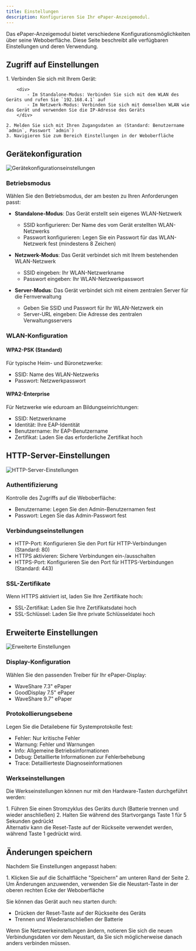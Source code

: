 ```yaml
---
title: Einstellungen
description: Konfigurieren Sie Ihr ePaper-Anzeigemodul.
---
```



Das ePaper-Anzeigemodul bietet verschiedene Konfigurationsmöglichkeiten über seine Weboberfläche. Diese Seite beschreibt alle verfügbaren Einstellungen und deren Verwendung.

## Zugriff auf Einstellungen

<Steps>
    1. Verbinden Sie sich mit Ihrem Gerät:

        <div>
            - Im Standalone-Modus: Verbinden Sie sich mit dem WLAN des Geräts und rufen Sie `192.168.4.1` auf
            - Im Netzwerk-Modus: Verbinden Sie sich mit demselben WLAN wie das Gerät und verwenden Sie die IP-Adresse des Geräts
        </div>

    2. Melden Sie sich mit Ihren Zugangsdaten an (Standard: Benutzername `admin`, Passwort `admin`)
    3. Navigieren Sie zum Bereich Einstellungen in der Weboberfläche
</Steps>

## Gerätekonfiguration

![Gerätekonfigurationseinstellungen](../../../../../assets/settings/MCU-Website-Settings-DeviceConf.png)


### Betriebsmodus

Wählen Sie den Betriebsmodus, der am besten zu Ihren Anforderungen passt:

- **Standalone-Modus**: Das Gerät erstellt sein eigenes WLAN-Netzwerk

    - SSID konfigurieren: Der Name des vom Gerät erstellten WLAN-Netzwerks
    - Passwort konfigurieren: Legen Sie ein Passwort für das WLAN-Netzwerk fest (mindestens 8 Zeichen)

- **Netzwerk-Modus**: Das Gerät verbindet sich mit Ihrem bestehenden WLAN-Netzwerk

    - SSID eingeben: Ihr WLAN-Netzwerkname
    - Passwort eingeben: Ihr WLAN-Netzwerkpasswort

- **Server-Modus**: Das Gerät verbindet sich mit einem zentralen Server für die Fernverwaltung

    - Geben Sie SSID und Passwort für Ihr WLAN-Netzwerk ein
    - Server-URL eingeben: Die Adresse des zentralen Verwaltungsservers

### WLAN-Konfiguration

#### WPA2-PSK (Standard)

Für typische Heim- und Büronetzwerke:

- SSID: Name des WLAN-Netzwerks
- Passwort: Netzwerkpasswort

#### WPA2-Enterprise

Für Netzwerke wie eduroam an Bildungseinrichtungen:

- SSID: Netzwerkname
- Identität: Ihre EAP-Identität
- Benutzername: Ihr EAP-Benutzername
- Zertifikat: Laden Sie das erforderliche Zertifikat hoch

## HTTP-Server-Einstellungen

![HTTP-Server-Einstellungen](../../../../../assets/settings/MCU-Website-Settings-HTTP.png)

### Authentifizierung

Kontrolle des Zugriffs auf die Weboberfläche:

- Benutzername: Legen Sie den Admin-Benutzernamen fest
- Passwort: Legen Sie das Admin-Passwort fest

### Verbindungseinstellungen

- HTTP-Port: Konfigurieren Sie den Port für HTTP-Verbindungen (Standard: 80)
- HTTPS aktivieren: Sichere Verbindungen ein-/ausschalten
- HTTPS-Port: Konfigurieren Sie den Port für HTTPS-Verbindungen (Standard: 443)

### SSL-Zertifikate

Wenn HTTPS aktiviert ist, laden Sie Ihre Zertifikate hoch:

- SSL-Zertifikat: Laden Sie Ihre Zertifikatsdatei hoch
- SSL-Schlüssel: Laden Sie Ihre private Schlüsseldatei hoch

## Erweiterte Einstellungen

![Erweiterte Einstellungen](../../../../../assets/settings/MCU-Website-Settings-Advanced.png)

### Display-Konfiguration

Wählen Sie den passenden Treiber für Ihr ePaper-Display:

- WaveShare 7.3" ePaper
- GoodDisplay 7.5" ePaper
- WaveShare 9.7" ePaper

### Protokollierungsebene

Legen Sie die Detailebene für Systemprotokolle fest:

- Fehler: Nur kritische Fehler
- Warnung: Fehler und Warnungen
- Info: Allgemeine Betriebsinformationen
- Debug: Detaillierte Informationen zur Fehlerbehebung
- Trace: Detaillierteste Diagnoseinformationen

### Werkseinstellungen

Die Werkseinstellungen können nur mit den Hardware-Tasten durchgeführt werden:

<Steps>
    1. Führen Sie einen Stromzyklus des Geräts durch (Batterie trennen und wieder anschließen)
    2. Halten Sie während des Startvorgangs Taste 1 für 5 Sekunden gedrückt
</Steps>

<Aside type="tip">
    Alternativ kann die Reset-Taste auf der Rückseite verwendet werden, während Taste 1 gedrückt wird.
</Aside>

## Änderungen speichern

Nachdem Sie Einstellungen angepasst haben:

<Steps>
    1. Klicken Sie auf die Schaltfläche "Speichern" am unteren Rand der Seite
    2. Um Änderungen anzuwenden, verwenden Sie die Neustart-Taste in der oberen rechten Ecke der Weboberfläche
</Steps>

Sie können das Gerät auch neu starten durch:

- Drücken der Reset-Taste auf der Rückseite des Geräts
- Trennen und Wiederanschließen der Batterie

<Aside type="tip">
    Wenn Sie Netzwerkeinstellungen ändern, notieren Sie sich die neuen Verbindungsdaten vor dem Neustart, da Sie sich möglicherweise danach anders verbinden müssen.
</Aside>